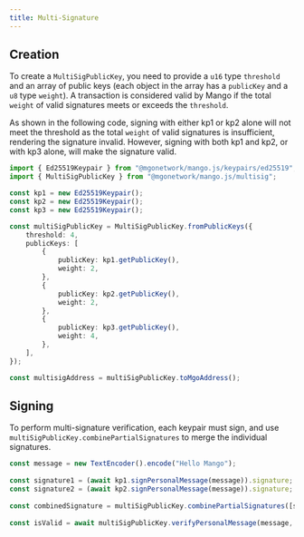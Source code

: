 ```yaml
---
title: Multi-Signature
---
```


## Creation

To create a `MultiSigPublicKey`, you need to provide a `u16` type `threshold` and an array of public keys (each object in the array has a `publicKey` and a `u8` type `weight`). A transaction is considered valid by Mango if the total `weight` of valid signatures meets or exceeds the `threshold`.

As shown in the following code, signing with either kp1 or kp2 alone will not meet the threshold as the total `weight` of valid signatures is insufficient, rendering the signature invalid. However, signing with both kp1 and kp2, or with kp3 alone, will make the signature valid.

```TypeScript
import { Ed25519Keypair } from "@mgonetwork/mango.js/keypairs/ed25519";
import { MultiSigPublicKey } from "@mgonetwork/mango.js/multisig";

const kp1 = new Ed25519Keypair();
const kp2 = new Ed25519Keypair();
const kp3 = new Ed25519Keypair();

const multiSigPublicKey = MultiSigPublicKey.fromPublicKeys({
	threshold: 4,
	publicKeys: [
		{
			publicKey: kp1.getPublicKey(),
			weight: 2,
		},
		{
			publicKey: kp2.getPublicKey(),
			weight: 2,
		},
		{
			publicKey: kp3.getPublicKey(),
			weight: 4,
		},
	],
});

const multisigAddress = multiSigPublicKey.toMgoAddress();
```

## Signing

To perform multi-signature verification, each keypair must sign, and use `multiSigPublicKey.combinePartialSignatures` to merge the individual signatures.

```TypeScript
const message = new TextEncoder().encode("Hello Mango");
 
const signature1 = (await kp1.signPersonalMessage(message)).signature;
const signature2 = (await kp2.signPersonalMessage(message)).signature;
 
const combinedSignature = multiSigPublicKey.combinePartialSignatures([signature1, signature2]);
 
const isValid = await multiSigPublicKey.verifyPersonalMessage(message, combinedSignature);
```